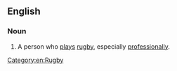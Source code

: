 ==English==

===Noun===
{{en-noun|sg=[[rugby]] [[player]]}}

# A person who [[play]]s [[rugby]], especially [[professionally]].

[[Category:en:Rugby]]
